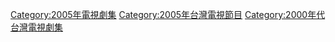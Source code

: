 {{cat year nav | year = 2005 | cat = 台灣電視劇集 | article = 臺灣電視劇 }}
[[Category:2005年電視劇集|Category:2005年電視劇集]]
[[Category:2005年台灣電視節目|Category:2005年台灣電視節目]]
[[Category:2000年代台灣電視劇集|Category:2000年代台灣電視劇集]]